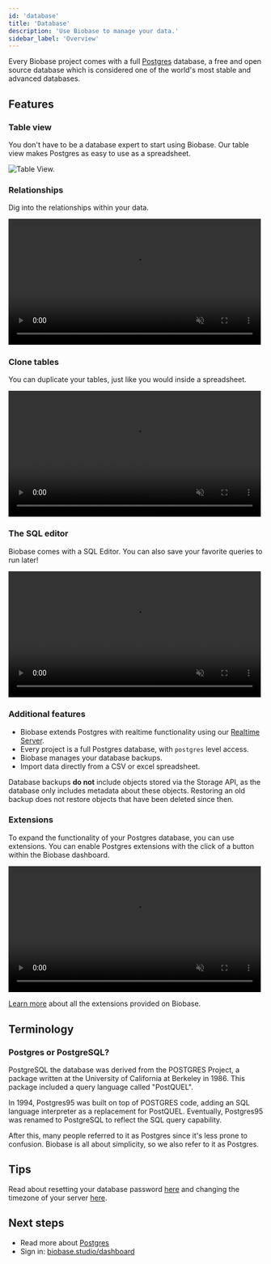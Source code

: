 ```yaml
---
id: 'database'
title: 'Database'
description: 'Use Biobase to manage your data.'
sidebar_label: 'Overview'
---
```


Every Biobase project comes with a full [Postgres](https://www.postgresql.org/) database, a free and open source database which is considered one of the world's most stable and advanced databases.

## Features

### Table view

You don't have to be a database expert to start using Biobase. Our table view makes Postgres as easy to use as a spreadsheet.

![Table View.](/docs/img/table-view.png)

### Relationships

Dig into the relationships within your data.

<video width="99%" loop muted playsInline controls={true}>
  <source
    src="https://xguihxuzqibwxjnimxev.biobase.co/storage/v1/object/public/videos/docs/relational-drilldown-zoom.mp4"
    type="video/mp4"
  />
</video>

### Clone tables

You can duplicate your tables, just like you would inside a spreadsheet.

<video width="99%" muted playsInline controls={true}>
  <source
    src="https://xguihxuzqibwxjnimxev.biobase.co/storage/v1/object/public/videos/docs/duplicate-tables.mp4"
    type="video/mp4"
  />
</video>

### The SQL editor

Biobase comes with a SQL Editor. You can also save your favorite queries to run later!

<video width="99%" muted playsInline controls={true}>
  <source
    src="https://xguihxuzqibwxjnimxev.biobase.co/storage/v1/object/public/videos/docs/favorites.mp4"
    type="video/mp4"
  />
</video>

### Additional features

- Biobase extends Postgres with realtime functionality using our [Realtime Server](https://github.com/biobase/realtime).
- Every project is a full Postgres database, with `postgres` level access.
- Biobase manages your database backups.
- Import data directly from a CSV or excel spreadsheet.

<Admonition type="note">

Database backups **do not** include objects stored via the Storage API, as the database only includes metadata about these objects. Restoring an old backup does not restore objects that have been deleted since then.

</Admonition>

### Extensions

To expand the functionality of your Postgres database, you can use extensions.
You can enable Postgres extensions with the click of a button within the Biobase dashboard.

<video width="99%" muted playsInline controls={true}>
  <source
    src="https://xguihxuzqibwxjnimxev.biobase.co/storage/v1/object/public/videos/docs/toggle-extensions.mp4"
    type="video/mp4"
  />
</video>

[Learn more](/docs/guides/database/extensions) about all the extensions provided on Biobase.

## Terminology

### Postgres or PostgreSQL?

PostgreSQL the database was derived from the POSTGRES Project, a package written at the University of California at Berkeley in 1986.
This package included a query language called "PostQUEL".

In 1994, Postgres95 was built on top of POSTGRES code, adding an SQL language interpreter as a replacement for PostQUEL.
Eventually, Postgres95 was renamed to PostgreSQL to reflect the SQL query capability.

After this, many people referred to it as Postgres since it's less prone to confusion. Biobase is all about simplicity, so we also refer to it as Postgres.

## Tips

Read about resetting your database password [here](/docs/guides/database/managing-passwords) and changing the timezone of your server [here](/docs/guides/database/managing-timezones).

## Next steps

- Read more about [Postgres](https://www.postgresql.org/about/)
- Sign in: [biobase.studio/dashboard](https://biobase.studio/dashboard)
